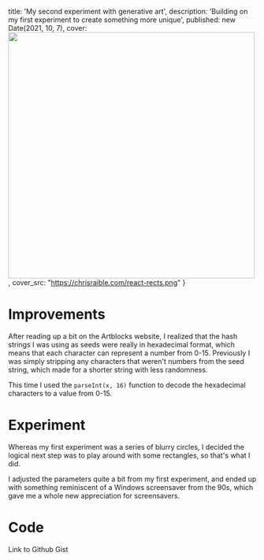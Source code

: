 
  title: 'My second experiment with generative art',
  description: 'Building on my first experiment to create something more unique',
  published: new Date(2021, 10, 7),
  cover: <Image src="/react-rects.png" height="500" width="500" />,
  cover_src: "https://chrisraible.com/react-rects.png"
}

# Improvements
After reading up a bit on the Artblocks website, I realized that the hash strings I was using as seeds were really in hexadecimal format, which means that each character can represent a number from 0-15.
Previously I was simply stripping any characters that weren't numbers from the seed string, which made for a shorter string with less randomness.

This time I used the `parseInt(x, 16)` function to decode the hexadecimal characters to a value from 0-15.

# Experiment
Whereas my first experiment was a series of blurry circles, I decided the logical next step was to play around with some rectangles, so that's what I did.

I adjusted the parameters quite a bit from my first experiment, and ended up with something reminiscent of a Windows screensaver from the 90s, which gave me a whole new appreciation for screensavers.

<ReactRects />

# Code
<Anchor href="https://gist.github.com/cmraible/ac01aab0c8d62a8a7479af9b21458a41" target="_blank">Link to Github Gist</Anchor>



